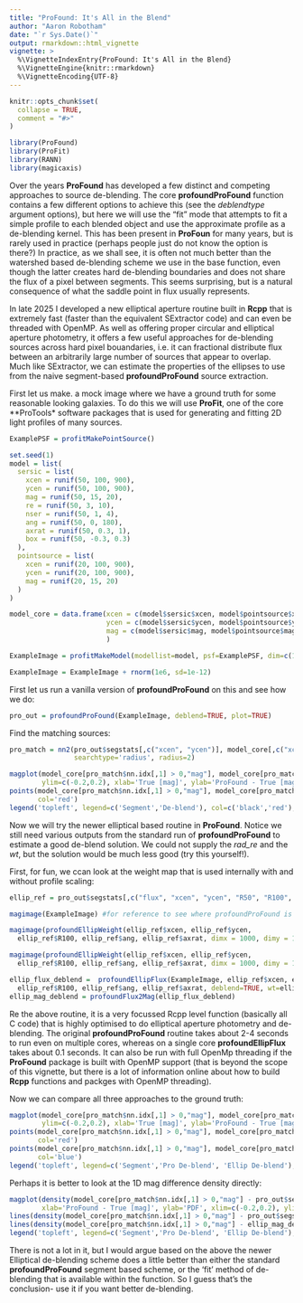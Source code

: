 ```yaml
---
title: "ProFound: It's All in the Blend"
author: "Aaron Robotham"
date: "`r Sys.Date()`"
output: rmarkdown::html_vignette
vignette: >
  %\VignetteIndexEntry{ProFound: It's All in the Blend}
  %\VignetteEngine{knitr::rmarkdown}
  %\VignetteEncoding{UTF-8}
---
```


```r
knitr::opts_chunk$set(
  collapse = TRUE,
  comment = "#>"
)
```

```r
library(ProFound)
library(ProFit)
library(RANN)
library(magicaxis)
```

Over the years **ProFound** has developed a few distinct and competing approaches to source de-blending. The core **profoundProFound** function contains a few different options to achieve this (see the *deblendtype* argument options), but here we will use the "fit" mode that attempts to fit a simple profile to each blended object and use the approximate profile as a de-blending kernel. This has been present in **ProFoun** for many years, but is rarely used in practice (perhaps people just do not know the option is there?) In practice, as we shall see, it is often not much better than the watershed based de-blending scheme we use in the base function, even though the latter creates hard de-blending boundaries and does not share the flux of a pixel between segments. This seems surprising, but is a natural consequence of what the saddle point in flux usually represents.

In late 2025 I developed a new elliptical aperture routine built in **Rcpp** that is extremely fast (faster than the equivalent SExtractor code) and can even be threaded with OpenMP. As well as offering proper circular and elliptical aperture photometry, it offers a few useful approaches for de-blending sources across hard pixel bouandaries, i.e. it can fractional distribute flux between an arbitrarily large number of sources that appear to overlap. Much like SExtractor, we can estimate the properties of the ellipses to use from the naive segment-based **profoundProFound** source extraction.

First let us make. a mock image where we have a ground truth for some reasonable looking galaxies. To do this we will use **ProFit**, one of the core **ProTools* software packages that is used for generating and fitting 2D light profiles of many sources.

```r
ExamplePSF = profitMakePointSource()

set.seed(1)
model = list(
  sersic = list(
    xcen = runif(50, 100, 900),
    ycen = runif(50, 100, 900),
    mag = runif(50, 15, 20),
    re = runif(50, 3, 10),
    nser = runif(50, 1, 4),
    ang = runif(50, 0, 180),
    axrat = runif(50, 0.3, 1),
    box = runif(50, -0.3, 0.3)
  ),
  pointsource = list(
    xcen = runif(20, 100, 900),
    ycen = runif(20, 100, 900),
    mag = runif(20, 15, 20)
  )
)

model_core = data.frame(xcen = c(model$sersic$xcen, model$pointsource$xcen),
                        ycen = c(model$sersic$ycen, model$pointsource$ycen),
                        mag = c(model$sersic$mag, model$pointsource$mag)
                        )

ExampleImage = profitMakeModel(modellist=model, psf=ExamplePSF, dim=c(1000,1000))$z

ExampleImage = ExampleImage + rnorm(1e6, sd=1e-12)
```

First let us run a vanilla version of **profoundProFound** on this and see how we do:

```r
pro_out = profoundProFound(ExampleImage, deblend=TRUE, plot=TRUE)
```

Find the matching sources:

```r
pro_match = nn2(pro_out$segstats[,c("xcen", "ycen")], model_core[,c("xcen","ycen")],
                searchtype='radius', radius=2)
```

```r
magplot(model_core[pro_match$nn.idx[,1] > 0,"mag"], model_core[pro_match$nn.idx[,1] > 0,"mag"] - pro_out$segstats[pro_match$nn.idx[,1],"mag"],
        ylim=c(-0.2,0.2), xlab='True [mag]', ylab='ProFound - True [mag]')
points(model_core[pro_match$nn.idx[,1] > 0,"mag"], model_core[pro_match$nn.idx[,1] > 0,"mag"] - pro_out$segstats[pro_match$nn.idx[,1],"mag_db"],
       col='red')
legend('topleft', legend=c('Segment','De-blend'), col=c('black','red'), pch=1)
```

Now we will try the newer elliptical based routine in **ProFound**. Notice we still need various outputs from the standard run of **profoundProFound** to estimate a good de-blend solution. We could not supply the *rad_re* and the *wt*, but the solution would be much less good (try this yourself!).

First, for fun, we ccan look at the weight map that is used internally with and without profile scaling:

```r
ellip_ref = pro_out$segstats[,c("flux", "xcen", "ycen", "R50", "R100",  "ang", "axrat")]

magimage(ExampleImage) #for reference to see where profoundProFound is putting the apertures

magimage(profoundEllipWeight(ellip_ref$xcen, ellip_ref$ycen,
  ellip_ref$R100, ellip_ref$ang, ellip_ref$axrat, dimx = 1000, dimy = 1000))

magimage(profoundEllipWeight(ellip_ref$xcen, ellip_ref$ycen,
  ellip_ref$R100, ellip_ref$ang, ellip_ref$axrat, dimx = 1000, dimy = 1000, wt=ellip_ref$flux, rad_re=ellip_ref$R50))
```

```r
ellip_flux_deblend =  profoundEllipFlux(ExampleImage, ellip_ref$xcen, ellip_ref$ycen,
  ellip_ref$R100, ellip_ref$ang, ellip_ref$axrat, deblend=TRUE, wt=ellip_ref$flux, rad_re=ellip_ref$R50)
ellip_mag_deblend = profoundFlux2Mag(ellip_flux_deblend)
```

Re the above routine, it is a very focussed Rcpp level function (basically all C code) that is highly optimised to do elliptical aperture photometry and de-blending. The original **profoundProFound** routine takes about 2-4 seconds to run even on multiple cores, whereas on a single core **profoundEllipFlux** takes about 0.1 seconds. It can also be run with full OpenMp threading if the **ProFound** package is built with OpenMP support (that is beyond the scope of this vignette, but there is a lot of information online about how to build **Rcpp** functions and packges with OpenMP threading).

Now we can compare all three approaches to the ground truth:

```r
magplot(model_core[pro_match$nn.idx[,1] > 0,"mag"], model_core[pro_match$nn.idx[,1] > 0,"mag"] - pro_out$segstats[pro_match$nn.idx[,1],"mag"],
        ylim=c(-0.2,0.2), xlab='True [mag]', ylab='ProFound - True [mag]')
points(model_core[pro_match$nn.idx[,1] > 0,"mag"], model_core[pro_match$nn.idx[,1] > 0,"mag"] - pro_out$segstats[pro_match$nn.idx[,1],"mag_db"],
       col='red')
points(model_core[pro_match$nn.idx[,1] > 0,"mag"], model_core[pro_match$nn.idx[,1] > 0,"mag"] - ellip_mag_deblend[pro_match$nn.idx[,1]],
       col='blue')
legend('topleft', legend=c('Segment','Pro De-blend', 'Ellip De-blend'), col=c('black','red','blue'), pch=1)
```

Perhaps it is better to look at the 1D mag difference density directly:

```r
magplot(density(model_core[pro_match$nn.idx[,1] > 0,"mag"] - pro_out$segstats[pro_match$nn.idx[,1],"mag"]),
        xlab='ProFound - True [mag]', ylab='PDF', xlim=c(-0.2,0.2), ylim=c(0,23))
lines(density(model_core[pro_match$nn.idx[,1] > 0,"mag"] - pro_out$segstats[pro_match$nn.idx[,1],"mag_db"]), col='red')
lines(density(model_core[pro_match$nn.idx[,1] > 0,"mag"] - ellip_mag_deblend[pro_match$nn.idx[,1]]), col='blue')
legend('topleft', legend=c('Segment','Pro De-blend', 'Ellip De-blend'), col=c('black','red','blue'), pch=1)
```

There is not a lot in it, but I would argue based on the above the newer Elliptical de-blending scheme does a little better than either the standard **profoundProFound** segment based scheme, or the 'fit' method of de-blending that is available within the function. So I guess that's the conclusion- use it if you want better de-blending.
